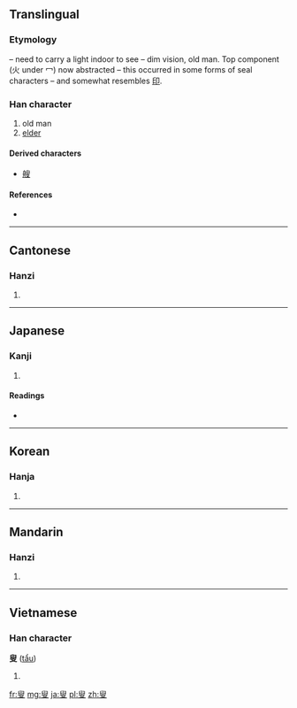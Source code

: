 {{also|叜}}
==Translingual==
===Etymology===
{{Han compound|又|t1=hand|火|t2=fire|冖|t3=roof, house|ls=ic}} – need to carry a light indoor to see – dim vision, old man. Top component (火 under 冖) now abstracted – this occurred in some forms of seal characters – and somewhat resembles [[印]].

===Han character===
{{Han char|rn=29|rad=又|as=08|sn=10|four=7740<sub>7</sub>|canj=竹X中水 (HXLE)}}

# old man
# [[elder]]

====Derived characters====
* [[艘]]

====References====
* {{Han ref|kx=0166.210|dkj=03176|dj=0378.130|hdz=10399.010|uh=53DF|ud=21471|bh=ADEE|bd=44526}}

----

==Cantonese==

===Hanzi===
{{yue-hanzi|jyut=|y=sau2}}

# {{defn|lang=yue|sort=又08}}

----

==Japanese==

===Kanji===
{{ja-kanji|grade=|rs=又08}}

# {{defn|lang=ja|sort=又08}}

====Readings====
* {{ja-readings|on=[[そう]] (sō), [[しゅう]] (shū)|kun=[[おきな]] (okina)}}

----

==Korean==

===Hanja===
{{ko-hanja|hangeul=수|rv=su|mr=su}}

# {{defn|lang=ko|sort=又08}}

----

==Mandarin==

===Hanzi===
{{cmn-hanzi|pin=[[sǒu]] ([[sou3]])|wg=sou<sup>3</sup>}}

# {{defn|lang=cmn|sort=又08}}

----

==Vietnamese==

===Han character===
'''叟''' ([[tẩu]])

# {{defn|lang=vi}}

[[fr:叟]]
[[mg:叟]]
[[ja:叟]]
[[pl:叟]]
[[zh:叟]]